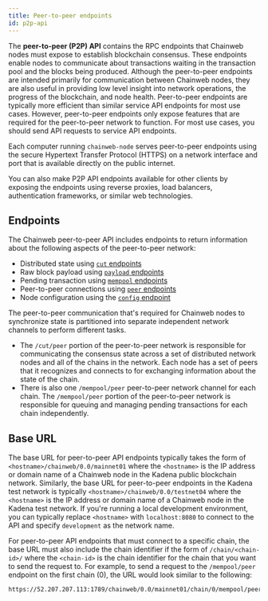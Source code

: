 ```yaml
---
title: Peer-to-peer endpoints
id: p2p-api
---
```


The **peer-to-peer (P2P) API** contains the RPC endpoints that Chainweb nodes must expose to establish blockchain consensus. 
These endpoints enable nodes to communicate about transactions waiting in the transaction pool and the blocks being produced. 
Although the peer-to-peer endpoints are intended primarily for communication between Chainweb nodes, they are also useful in providing low level insight into network operations, the progress of the blockchain, and node health.
Peer-to-peer endpoints are typically more efficient than similar service API endpoints for most use cases.
However, peer-to-peer endpoints only expose features that are required for the peer-to-peer network to function.
For most use cases, you should send API requests to service API endpoints.

Each computer running `chainweb-node` serves peer-to-peer endpoints using the secure Hypertext Transfer Protocol (HTTPS) on a network interface and port that is available directly on the public internet.

You can also make P2P API endpoints available for other clients by exposing the endpoints using reverse proxies, load balancers, authentication frameworks, or similar web technologies.

## Endpoints

The Chainweb peer-to-peer API includes endpoints to return information about the following aspects of the peer-to-peer network:

- Distributed state using [`cut` endpoints](/api/peer-to-peer/get-cut)
- Raw block payload using [`payload` endpoints](/api/peer-to-peer/get-payload)
- Pending transaction using [`mempool` endpoints](/api/peer-to-peer/all-pending-mempool)
- Peer-to-peer connections using [`peer` endpoints](/api/peer-to-peer/api-get-cut-peers)
- Node configuration using the [`config` endpoint](/api/peer-to-peer/api-config)

The peer-to-peer communication that's required for Chainweb nodes to synchronize state is partitioned into separate independent network channels to perform different tasks. 

- The `/cut/peer` portion of the peer-to-peer network is responsible for communicating the consensus state across a set of distributed network nodes and all of the chains in the network.
  Each node has a set of peers that it recognizes and connects to for exchanging information about the state of the chain.
- There is also one `/mempool/peer` peer-to-peer network channel for each chain. 
The `/mempool/peer` portion of the peer-to-peer network is responsible for queuing and managing pending transactions for each chain independently.

## Base URL

The base URL for peer-to-peer API endpoints typically takes the form of `<hostname>/chainweb/0.0/mainnet01` where the `<hostname>` is the IP address or domain name of a Chainweb node in the Kadena public blockchain network. 
Similarly, the base URL for peer-to-peer endpoints in the Kadena test network is typically `<hostname>/chainweb/0.0/testnet04` where the `<hostname>` is the IP address or domain name of a Chainweb node in the Kadena test network.
If you're running a local development environment, you can typically replace `<hostname>` with `localhost:8080` to connect to the API and specify `development` as the network name.

For peer-to-peer API endpoints that must connect to a specific chain, the base URL must also include the chain identifier if the form of `/chain/<chain-id>/` where the `<chain-id>` is the chain identifier for the chain that you want to send the request to. 
For example, to send a request to the `/mempool/peer` endpoint on the first chain (0), the URL would look similar to the following:

```shell
https://52.207.207.113:1789/chainweb/0.0/mainnet01/chain/0/mempool/peer
```